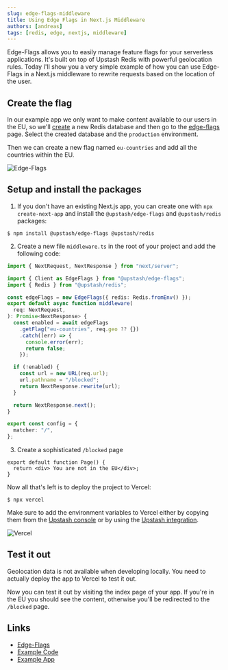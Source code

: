 ```yaml
---
slug: edge-flags-middleware
title: Using Edge Flags in Next.js Middleware
authors: [andreas]
tags: [redis, edge, nextjs, middleware]
---
```


Edge-Flags allows you to easily manage feature flags for your serverless applications. It's built on top of Upstash Redis with powerful geolocation rules.
Today I'll show you a very simple example of how you can use Edge-Flags in a Next.js middleware to rewrite requests based on the location of the user.

## Create the flag

In our example app we only want to make content available to our users in the EU, so we'll [create](https://console.upstash.com/redis?new=true) a new Redis database and then go to the [edge-flags](https://console.upstash.com/edge-flags) page.
Select the created database and the `production` environment.

Then we can create a new flag named `eu-countries` and add all the countries within the EU.

![Edge-Flags](/blog/edge-flags-middleware/flag.png)

## Setup and install the packages

1. If you don't have an existing Next.js app, you can create one with `npx create-next-app` and install the `@upstash/edge-flags` and `@upstash/redis` packages:

```sh-session
$ npm install @upstash/edge-flags @upstash/redis
```

2. Create a new file `middleware.ts` in the root of your project and add the following code:

```ts title="/middleware.ts"
import { NextRequest, NextResponse } from "next/server";

import { Client as EdgeFlags } from "@upstash/edge-flags";
import { Redis } from "@upstash/redis";

const edgeFlags = new EdgeFlags({ redis: Redis.fromEnv() });
export default async function middleware(
  req: NextRequest,
): Promise<NextResponse> {
  const enabled = await edgeFlags
    .getFlag("eu-countries", req.geo ?? {})
    .catch((err) => {
      console.error(err);
      return false;
    });

  if (!enabled) {
    const url = new URL(req.url);
    url.pathname = "/blocked";
    return NextResponse.rewrite(url);
  }

  return NextResponse.next();
}

export const config = {
  matcher: "/",
};
```

3. Create a sophisticated `/blocked` page

```tsx title="app/blocked/page.tsx"
export default function Page() {
  return <div> You are not in the EU</div>;
}
```

Now all that's left is to deploy the project to Vercel:

```sh-session
$ npx vercel
```

Make sure to add the environment variables to Vercel either by copying them from the [Upstash console](https://console.upstash.com/redis) or by using the [Upstash integration](https://vercel.com/integrations/upstash).

![Vercel](/blog/edge-flags-middleware/vercel-env.png)

## Test it out

<Note title="Geolocation in development">
  Geolocation data is not available when developing locally. You need to actually
  deploy the app to Vercel to test it out.
</Note>

Now you can test it out by visiting the index page of your app. If you're in the EU you should see the content, otherwise you'll be redirected to the `/blocked` page.

## Links

- [Edge-Flags](https://upstash.com/blog/edge-flags-beta)
- [Example Code](https://github.com/upstash/edge-flags/tree/main/examples/middleware-rewrites)
- [Example App](https://edge-flags-middleware-rewrites.vercel.app/)
